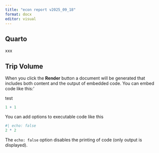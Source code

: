 ```yaml
---
title: "econ report v2025_09_18"
format: docx
editor: visual
---
```


## Quarto

xxx

## Trip Volume



When you click the **Render** button a document will be generated that includes both content and the output of embedded code. You can embed code like this:'

test

```r
1 + 1
```

You can add options to executable code like this

```r
#| echo: false
2 * 2
```

The `echo: false` option disables the printing of code (only output is displayed).
